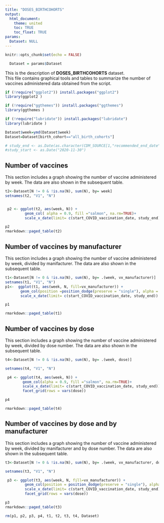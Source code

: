 ```yaml
---
title: "DOSES_BIRTHCOHORTS"
output: 
  html_document:
    theme: united
    toc: TRUE
    toc_float: TRUE
params:
  Dataset: NULL
---
```


```r
knitr::opts_chunk$set(echo = FALSE)
```

```r
  Dataset = params$Dataset
```

This is the description of **DOSES_BIRTHCOHORTS** dataset.
<br>
This file contains graphical tools and tables to summarize the number of vaccines administered data obtained from the script. 

```r
if (!require("ggplot2")) install.packages("ggplot2")
library(ggplot2 )

if (!require("ggthemes")) install.packages("ggthemes")
library(ggthemes )

if (!require("lubridate")) install.packages("lubridate")
library(lubridate )

Dataset$week=ymd(Dataset$week)
Dataset=Dataset[birth_cohort=="all_birth_cohorts"]

# study_end <- as.Date(as.character(CDM_SOURCE[1,"recommended_end_date"]), date_format)
#study_start <- as.Date("2020-11-30")


```

## Number of vaccines

This section includes a graph showing the number of vaccine administered by week. 
The data are also shown in the subsequent table. 

```r
t2<-Dataset[N != 0 & !is.na(N), sum(N), by= week]
setnames(t2, "V1", "N")


 p2 <- ggplot(t2, aes(week, N)) +   
         geom_col( alpha = 0.9, fill ="salmon", na.rm=TRUE)+
         scale_x_date(limit= c(start_COVID_vaccination_date, study_end))

p2
rmarkdown::paged_table(t2)
```

## Number of vaccines by manufacturer

This section includes a graph showing the number of vaccine administered by week, divided by manifacturer. 
The data are also shown in the subsequent table. 

```r
t1<-Dataset[N != 0 & !is.na(N), sum(N), by= .(week, vx_manufacturer)]
setnames(t1, "V1", "N")
p1<-  ggplot(t1, aes(week, N, fill=vx_manufacturer)) +   
       geom_col(position =position_dodge(preserve = "single"), alpha = 0.9, na.rm=TRUE)+
       scale_x_date(limit= c(start_COVID_vaccination_date, study_end))

p1

rmarkdown::paged_table(t1)
```


## Number of vaccines by dose

This section includes a graph showing the number of vaccine administered by week, divided by dose number. 
The data are also shown in the subsequent table.

```r

t4<-Dataset[N != 0 & !is.na(N), sum(N), by= .(week, dose)]

setnames(t4, "V1", "N")

 p4 <- ggplot(t4, aes(week, N)) +   
        geom_col(alpha = 0.9, fill ="salmon", na.rm=TRUE)+
        scale_x_date(limit= c(start_COVID_vaccination_date, study_end))+
        facet_grid(rows = vars(dose))

p4

rmarkdown::paged_table(t4)

```

## Number of vaccines by dose and by manufacturer

This section includes a graph showing the number of vaccine administered by week, divided by manifacturer and by dose number. 
The data are also shown in the subsequent table.

```r
 
t3<-Dataset[N != 0 & !is.na(N), sum(N), by= .(week, vx_manufacturer, dose)]

setnames(t3, "V1", "N")

 p3 <- ggplot(t3, aes(week, N, fill=vx_manufacturer)) +   
         geom_col(position = position_dodge(preserve = "single"), alpha = 0.9, na.rm=TRUE)+
         scale_x_date(limit= c(start_COVID_vaccination_date, study_end))+
         facet_grid(rows = vars(dose))

p3
rmarkdown::paged_table(t3)
```

```r
rm(p1, p2, p3, p4, t1, t2, t3, t4, Dataset)

```